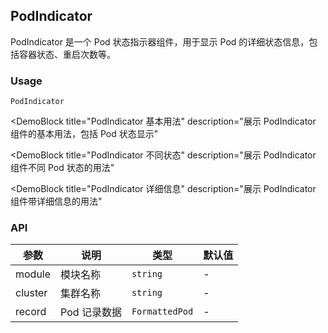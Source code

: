 
## PodIndicator

PodIndicator 是一个 Pod 状态指示器组件，用于显示 Pod 的详细状态信息，包括容器状态、重启次数等。

### Usage

`PodIndicator`

<DemoBlock
  title="PodIndicator 基本用法"
  description="展示 PodIndicator 组件的基本用法，包括 Pod 状态显示"
>
  <Basic />
</DemoBlock>

<DemoBlock
  title="PodIndicator 不同状态"
  description="展示 PodIndicator 组件不同 Pod 状态的用法"
>
  <WithStatus />
</DemoBlock>

<DemoBlock
  title="PodIndicator 详细信息"
  description="展示 PodIndicator 组件带详细信息的用法"
>
  <WithDetails />
</DemoBlock>

### API

| 参数 | 说明 | 类型 | 默认值 |
| --- | --- | --- | --- |
| module | 模块名称 | `string` | - |
| cluster | 集群名称 | `string` | - |
| record | Pod 记录数据 | `FormattedPod` | - | 